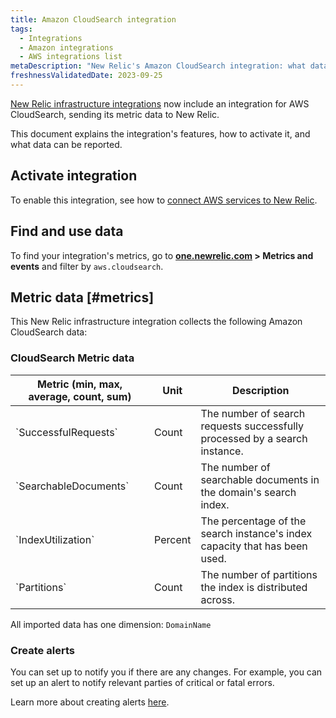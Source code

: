 ```yaml
---
title: Amazon CloudSearch integration
tags:
  - Integrations
  - Amazon integrations
  - AWS integrations list
metaDescription: "New Relic's Amazon CloudSearch integration: what data it reports and how to enable it."
freshnessValidatedDate: 2023-09-25
---
```


[New Relic infrastructure integrations](/docs/infrastructure/integrations-getting-started/getting-started/introduction-infrastructure-integrations) now include an integration for AWS CloudSearch, sending its metric data to New Relic.

This document explains the integration's features, how to activate it, and what data can be reported.


## Activate integration

To enable this integration, see how to [connect AWS services to New Relic](/docs/infrastructure/amazon-integrations/connect/aws-metric-stream-setup/).

## Find and use data

To find your integration's metrics, go to <DNT>**[one.newrelic.com](https://one.newrelic.com/all-capabilities) > Metrics and events**</DNT> and filter by `aws.cloudsearch`.

## Metric data [#metrics]

This New Relic infrastructure integration collects the following Amazon CloudSearch data:

### CloudSearch Metric data
<table>
   <thead>
      <tr>
         <th style={{ width: "220px" }}>
         Metric (min, max, average, count, sum)  
         </th>
         <th>
            Unit  
         </th>
         <th>
            Description
         </th>
      </tr>
   </thead>
   <tbody>
      <tr>
         <td>
            `SuccessfulRequests`
         </td>
         <td>
            Count
         </td>
         <td>
            The number of search requests successfully processed by a search instance.
         </td>
      </tr>
      <tr>
         <td>
            `SearchableDocuments`
         </td>
         <td>
            Count
         </td>
         <td>
            The number of searchable documents in the domain's search index.
         </td>
      </tr>
      <tr>
         <td>
            `IndexUtilization`
         </td>
         <td>
            Percent
         </td>
         <td>
            The percentage of the search instance's index capacity that has been used.
         </td>
      </tr>
      <tr>
         <td>
            `Partitions`
         </td>
         <td>
            Count
         </td>
         <td>
            The number of partitions the index is distributed across.
         </td>
      </tr>
   </tbody>
</table>

All imported data has one dimension: `DomainName`

### Create alerts

You can set up <InlinePopover type="alerts" /> to notify you if there are any changes. For example, you can set up an alert to notify relevant parties of critical or fatal errors.

Learn more about creating alerts [here](/docs/alerts-applied-intelligence/new-relic-alerts/learn-alerts/introduction-alerts/).

